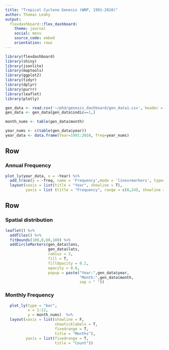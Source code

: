 ```yaml
---
title: "Tropical Cyclone Genesis (WNP, 1991-2010)"
author: Thomas Leahy
output: 
  flexdashboard::flex_dashboard:
    theme: journal
    social: menu
    source_code: embed
    orientation: rows
---
```


```r
library(flexdashboard)
library(shiny)
library(jsonlite)
library(maptools)
library(ggplot2)
library(tidyr)
library(dplyr)
library(purrr)
library(leaflet)
library(plotly)

gen_data <- read.csv('~/phd/genesis_dashboard/gen_data1.csv', header = T)
gen_data <- gen_data[gen_data$indic==1,]

month_nums <- table(gen_data$month)

year_nums <- c(table(gen_data$year))
year_data <- data.frame(Year=1991:2010, freq=year_nums)
```

Row
-----------------------------------------------

### Annual Frequency

```r
plot_ly(year_data, x = ~Year) %>%
  add_trace(y = ~freq, name = 'Frequency',mode = 'lines+markers', type='scatter')%>%
  layout(xaxis = list(title = "Year", showline = T),
         yaxis = list (title = "Frequency", range = c(0,24), showline = T))

```


Row
-----------------------------------------------------------------------

### Spatial distribution

```r
leaflet() %>% 
  addTiles() %>% 
  fitBounds(100,0,60,180) %>% 
  addCircleMarkers(gen_data$lons, 
                   gen_data$lats, 
                   radius = 3, 
                   fill = T,
                   fillOpacity = 0.2,
                   opacity = 0.6,
                   popup = paste("Year:",gen_data$year,
                                 "Month:",gen_data$month, 
                                 sep = " "))

```



### Monthly Frequency

```r

  plot_ly(type = "bar", 
          x = 1:12, 
          y = month_nums)  %>%
  layout(xaxis = list(showline = F, 
                      showticklabels = T, 
                      fixedrange = T, 
                      title = "Months"),
         yaxis = list(fixedrange = T, 
                      title = "Count"))
```


